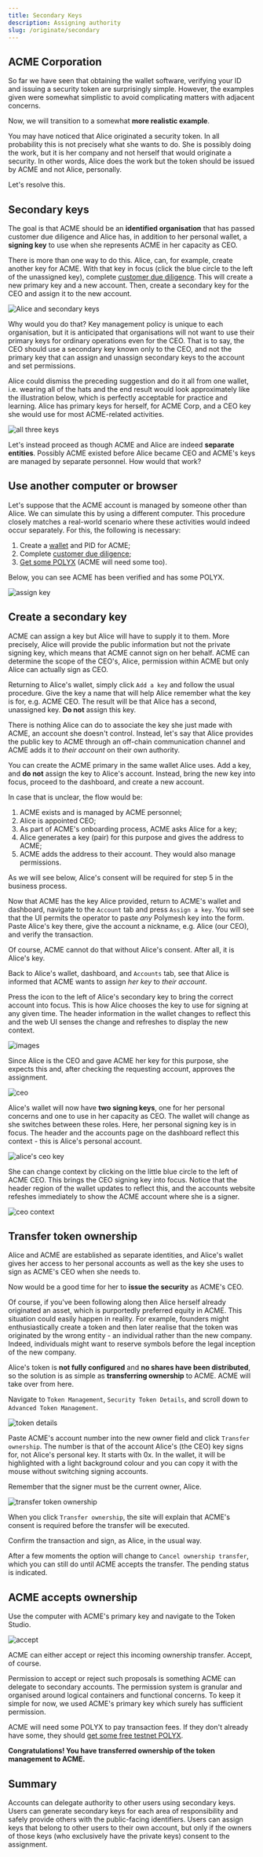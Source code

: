 ```yaml
---
title: Secondary Keys
description: Assigning authority
slug: /originate/secondary
---
```



## ACME Corporation

So far we have seen that obtaining the wallet software, verifying your ID and issuing a security token are surprisingly simple. However, the examples given were somewhat simplistic to avoid complicating matters with adjacent concerns.

Now, we will transition to a somewhat **more realistic example**.

You may have noticed that Alice originated a security token. In all probability this is not precisely what she wants to do. She is possibly doing the work, but it is her company and not herself that would originate a security. In other words, Alice does the work but the token should be issued by ACME and not Alice, personally.

Let's resolve this.

## Secondary keys

The goal is that ACME should be an **identified organisation** that has passed customer due diligence and Alice has, in addition to her personal wallet, a **signing key** to use when she represents ACME in her capacity as CEO.

There is more than one way to do this. Alice, can, for example, create another key for ACME. With that key in focus (click the blue circle to the left of the unassigned key), complete [customer due diligence](/quickstart/quickstart-cdd). This will create a new primary key and a new account. Then, create a secondary key for the CEO and assign it to the new account.

![Alice and secondary keys](/images/primary_secondary_keys.png)

Why would you do that? Key management policy is unique to each organisation, but it is anticipated that organisations will not want to use their primary keys for ordinary operations even for the CEO. That is to say, the CEO should use a secondary key known only to the CEO, and not the primary key that can assign and unassign secondary keys to the account and set permissions.

Alice could dismiss the preceding suggestion and do it all from one wallet, i.e. wearing all of the hats and the end result would look approximately like the illustration below, which is perfectly acceptable for practice and learning. Alice has primary keys for herself, for ACME Corp, and a CEO key she would use for most ACME-related activities.

![all three keys](images/30-three-keys.png)

Let's instead proceed as though ACME and Alice are indeed **separate entities**. Possibly ACME existed before Alice became CEO and ACME's keys are managed by separate personnel. How would that work?

## Use another computer or browser

Let's suppose that the ACME account is managed by someone other than Alice. We can simulate this by using a different computer. This procedure closely matches a real-world scenario where these activities would indeed occur separately. For this, the following is necessary:

1. Create a [wallet](/quickstart/quickstart-wallet) and PID for ACME;
2. Complete [customer due diligence](/quickstart/quickstart-cdd);
3. [Get some POLYX](/quickstart/quickstart-polyx) (ACME will need some too).

Below, you can see ACME has been verified and has some POLYX.

![assign key](images/01-assign-key.png)

## Create a secondary key

ACME can assign a key but Alice will have to supply it to them. More precisely, Alice will provide the public information but not the private signing key, which means that ACME cannot sign on her behalf. ACME can determine the scope of the CEO's, Alice, permission within ACME but only Alice can actually sign as CEO.

Returning to Alice's wallet, simply click `Add a key` and follow the usual procedure. Give the key a name that will help Alice remember what the key is for, e.g. ACME CEO. The result will be that Alice has a second, unassigned key. **Do not** assign this key.

There is nothing Alice can do to associate the key she just made with ACME, an account she doesn't control. Instead, let's say that Alice provides the public key to ACME through an off-chain communication channel and ACME adds it to _their account_ on their own authority.

<HighlightBox type="tip">

You can create the ACME primary in the same wallet Alice uses. Add a key, and **do not** assign the key to Alice's account. Instead, bring the new key into focus, proceed to the dashboard, and create a new account.

</HighlightBox>

In case that is unclear, the flow would be:

1. ACME exists and is managed by ACME personnel;
2. Alice is appointed CEO;
3. As part of ACME's onboarding process, ACME asks Alice for a key;
4. Alice generates a key (pair) for this purpose and gives the address to ACME;
5. ACME adds the address to their account. They would also manage permissions.

As we will see below, Alice's consent will be required for step 5 in the business process.

Now that ACME has the key Alice provided, return to ACME's wallet and dashboard, navigate to the `Account` tab and press `Assign a key`. You will see that the UI permits the operator to paste _any_ Polymesh key into the form. Paste Alice's key there, give the account a nickname, e.g. Alice (our CEO), and verify the transaction.

Of course, ACME cannot do that without Alice's consent. After all, it is Alice's key.

Back to Alice's wallet, dashboard, and `Accounts` tab, see that Alice is informed that ACME wants to assign _her key_ to _their account_.

<HighlightBox type="tip">

Press the icon to the left of Alice's secondary key to bring the correct account into focus. This is how Alice chooses the key to use for signing at any given time. The header information in the wallet changes to reflect this and the web UI senses the change and refreshes to display the new context.

</HighlightBox>

![images](images/02-approve-assignment.png)

Since Alice is the CEO and gave ACME her key for this purpose, she expects this and, after checking the requesting account, approves the assignment.

![ceo](images/03-CEO.PNG)

Alice's wallet will now have **two signing keys**, one for her personal concerns and one to use in her capacity as CEO. The wallet will change as she switches between these roles. Here, her personal signing key is in focus. The header and the accounts page on the dashboard reflect this context - this is Alice's personal account.

![alice's ceo key](images/03-CEO.PNG)

She can change context by clicking on the little blue circle to the left of ACME CEO. This brings the CEO signing key into focus. Notice that the header region of the wallet updates to reflect this, and the accounts website refeshes immediately to show the ACME account where she is a signer.

![ceo context](images/04-ACME-context.png)

## Transfer token ownership

Alice and ACME are established as separate identities, and Alice's wallet gives her access to her personal accounts as well as the key she uses to sign as ACME's CEO when she needs to.

Now would be a good time for her to **issue the security** as ACME's CEO.

Of course, if you've been following along then Alice herself already originated an asset, which is purportedly preferred equity in ACME. This situation could easily happen in reality. For example, founders might enthusiastically create a token and then later realise that the token was originated by the wrong entity - an individual rather than the new company. Indeed, individuals might want to reserve symbols before the legal inception of the new company.

Alice's token is **not fully configured** and **no shares have been distributed**, so the solution is as simple as **transferring ownership** to ACME. ACME will take over from here.

Navigate to `Token Management`, `Security Token Details`, and scroll down to `Advanced Token Management`.

![token details](images/01-token-details.png)

Paste ACME's account number into the new owner field and click `Transfer ownership`. The number is that of the account Alice's (the CEO) key signs for, not Alice's personal key. It starts with 0x. In the wallet, it will be highlighted with a light background colour and you can copy it with the mouse without switching signing accounts.

<HighlightBox type="tip">

Remember that the signer must be the current owner, Alice.

</HighlightBox>

![transfer token ownership](images/02-transfer-ownership.png)

When you click `Transfer ownership`, the site will explain that ACME's consent is required before the transfer will be executed.

Confirm the transaction and sign, as Alice, in the usual way.

After a few moments the option will change to `Cancel ownership transfer`, which you can still do until ACME accepts the transfer. The pending status is indicated.

## ACME accepts ownership

Use the computer with ACME's primary key and navigate to the Token Studio.

![accept](images/03-accept-token-ownership.PNG)

ACME can either accept or reject this incoming ownership transfer. Accept, of course.

Permission to accept or reject such proposals is something ACME can delegate to secondary accounts. The permission system is granular and organised around logical containers and functional concerns. To keep it simple for now, we used ACME's primary key which surely has sufficient permission.

<HighlightBox type="tip">

ACME will need some POLYX to pay transaction fees. If they don't already have some, they should [get some free testnet POLYX](quickstart/quickstart-polyx).

</HighlightBox>

**Congratulations! You have transferred ownership of the token management to ACME.**

## Summary

Accounts can delegate authority to other users using secondary keys. Users can generate secondary keys for each area of responsibility and safely provide others with the public-facing identifiers. Users can assign keys that belong to other users to their own account, but only if the owners of those keys (who exclusively have the private keys) consent to the assignment.
